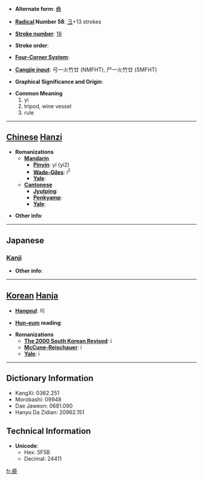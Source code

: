 * '''Alternate form''': [[彝]]

* '''[[Wiktionary:Chinese radical index| Radical]] Number 58''': [[Wiktionary:Chinese radical index 彐|彐]]+13 strokes

* '''[[Wiktionary:Chinese total strokes index|Stroke number]]''': [[Wiktionary:Chinese total strokes index 16|16]]

* '''Stroke order''': 

* '''[[Wiktionary:Chinese four corner index|Four-Corner System]]''': 

* '''[[Wiktionary:Chinese Cangjie index|Cangjie input]]''': 弓一火竹廿 (NMFHT), 尸一火竹廿 (SMFHT)

* '''Graphical Significance and Origin''': 

* '''Common Meaning'''
*#yi
*# tripod, wine vessel
*# rule


----

== [[Chinese]] [[Hanzi]] ==

* '''Romanizations'''
** '''[[Mandarin]]'''
*** '''[[Pinyin]]''': yí (yi2)
*** '''[[Wade-Giles]]''': i<sup>2</sup>
*** '''[[Yale]]''': 
** '''[[Cantonese]]'''
*** '''[[Jyutping]]''':
*** '''[[Penkyamp]]''': 
*** '''[[Yale]]''': 

* '''Other info''': 

----

==Japanese==
===[[Kanji]]===
{{kanji|on readings=[[い]] (i)|kun readings=[[つね]] (tsune)}}

* '''Other info''':  

----

== [[Korean]] [[Hanja]] ==

* '''[[Hangeul]]''': 이

* '''[[Hun-eum]] reading''': 

* '''Romanizations'''
** '''[[The 2000 South Korean Revised Romanization|The 2000 South Korean Revised]]''': i
** '''[[McCune-Reischauer]]''': i
** '''[[Yale]]''': i

----

== Dictionary Information ==

* KangXi: 0362.251
* Morobashi: 09948
* Dae Jaweon: 0681.090
* Hanyu Da Zidian: 20962.151

== Technical Information ==

* '''Unicode''':
** Hex: 5F5B
** Decimal: 24411

[[fr:彛]]
